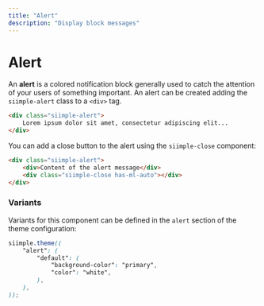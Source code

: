 ```yaml
---
title: "Alert"
description: "Display block messages"
---
```


# Alert

An **alert** is a colored notification block generally used to catch the attention of your users of something important. An alert can be created adding the `siimple-alert` class to a `<div>` tag.

```html live=true
<div class="siimple-alert">
    Lorem ipsum dolor sit amet, consectetur adipiscing elit...
</div>
```

You can add a close button to the alert using the `siimple-close` component:

```html live=true
<div class="siimple-alert">
    <div>Content of the alert message</div>
    <div class="siimple-close has-ml-auto"></div>
</div>
```

### Variants

Variants for this component can be defined in the `alert` section of the theme configuration:

```scss
siimple.theme((
    "alert": (
        "default": (
            "background-color": "primary",
            "color": "white",
        ),
    ),
));
```
